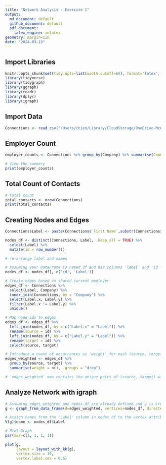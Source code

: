 ```yaml
---
title: "Network Analysis - Exercise 1"
output: 
  md_document: default
  github_document: default
  pdf_document:
    latex_engine: xelatex
geometry: margin=1in
date: "2024-03-19"
---
```


## Import Libraries
```r
knitr::opts_chunk$set(tidy.opts=list(width.cutoff=60), format='latex', echo=TRUE)
library(tidyverse)
library(tidygraph)
library(ggraph)
library(readr)
library(dplyr)
library(igraph)
```

## Import Data
``` r
Connections <- read_csv("/Users/chien/Library/CloudStorage/OneDrive-McGillUniversity/5d_Network_Analysis/Exercise1/Connections.csv", skip = 2, show_col_types=FALSE)
```
## Employer Count

``` r
employer_counts <- Connections %>% group_by(Company) %>% summarise(Count = n())

# View the summary
print(employer_counts)
```

## Total Count of Contacts
``` r

# Total count
total_contacts <- nrow(Connections)
print(total_contacts)

```

## Creating Nodes and Edges

``` r

Connections$Label <- paste(Connections$`First Name`,substr(Connections$`Last Name`, 1, 1), sep = " ")

nodes_df <- distinct(Connections, Label, .keep_all = TRUE) %>%
  select(Label) %>%
  mutate(id = row_number())

# re-arrange label and names

# Assuming your DataFrame is named df and has columns 'label' and 'id'
nodes_df <- nodes_df[, c('id', 'Label')]

# Create edges based on shared current employer
edges_df <- Connections %>%
  select(Label, Company) %>%
  inner_join(Connections, by = "Company") %>%
  select(Label.x, Label.y) %>%
  filter(Label.x != Label.y) %>%
  unique()

# Map node ids to edges
edges_df <- edges_df %>%
  left_join(nodes_df, by = c("Label.x" = "Label")) %>%
  rename(source = id) %>%
  left_join(nodes_df, by = c("Label.y" = "Label")) %>%
  rename(target = id) %>%
  select(source, target)

# Introduce a count of occurrences as 'weight' for each (source, target) pair
edges_weighted <- edges_df %>%
  group_by(source, target) %>%
  summarise(weight = n(), .groups = "drop")

# 'edges_weighted' now contains the unique pairs of (source, target) with their weights
```


## Analyze Network with igraph

``` r

# Assuming edges_weighted and nodes_df are already defined and g is created
g <- graph_from_data_frame(d=edges_weighted, vertices=nodes_df, directed=FALSE)

# Assign names from the 'Label' column in nodes_df to the vertex attribute 'name'
V(g)$name <- nodes_df$Label

# Plot Graph
par(mar=c(1, 1, 1, 1))

plot(g,
     layout = layout_with_kk(g),
     vertex.size = 10,
     vertex.label.cex = 0.5)

```


